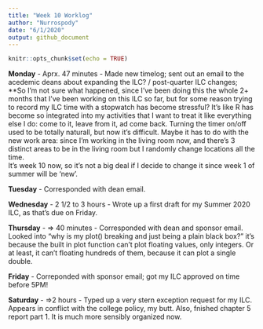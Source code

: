 ```yaml
---
title: "Week 10 Worklog"
author: "Nurrospody"
date: "6/1/2020"
output: github_document
---
```


```r
knitr::opts_chunk$set(echo = TRUE)
```

**Monday** - Aprx. 47 minutes - Made new timelog; sent out an email to the acedemic deans about expanding the ILC? / post-quarter ILC changes; 
**So I'm not sure what happened, since I've been doing this the whole 2+ months that I've been working on this ILC so far, but for some reason trying to record my ILC time with a stopwatch has become stressful?  It's like R has become so integrated into my activities that I want to treat it like everything else I do: come to it, leave from it, ad come back.  Turning the timer on/off used to be totally naturall, but now it's difficult.  Maybe it has to do with the new work area: since I'm working in the living room now, and there's 3 distinct areas to be in the living room but I randomly change locations all the time.  
It's week 10 now, so it's not a big deal if I decide to change it since week 1 of summer will be 'new'.

**Tuesday** - Corresponded with dean email.

**Wednesday** - 2 1/2 to 3 hours - Wrote up a first draft for my Summer 2020 ILC, as that's due on Friday.

**Thursday** - => 40 minutes - Corresponded with dean and sponsor email.  Looked into "why is my plot() breaking and just being a plain black box?" it's because the built in plot function can't plot floating values, only integers.  Or at least, it can't floating hundreds of them, because it can plot a single double.

**Friday** - Correponded with sponsor email; got my ILC approved on time before 5PM! 

**Saturday** - =>2 hours - Typed up a very stern exception request for my ILC.  Appears in conflict with the college policy, my butt. 
Also, fnished chapter 5 report part 1.  It is much more sensibly organized now.
